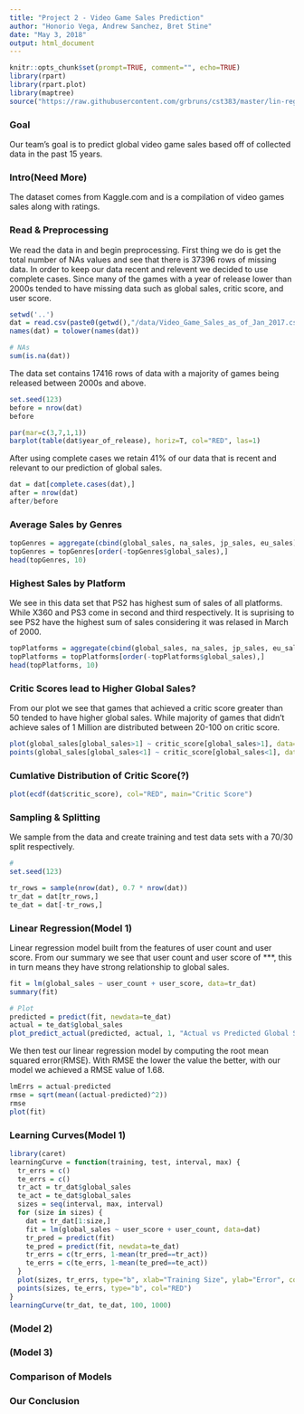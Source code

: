 ```yaml
---
title: "Project 2 - Video Game Sales Prediction"
author: "Honorio Vega, Andrew Sanchez, Bret Stine"
date: "May 3, 2018"
output: html_document
---
```

```r
knitr::opts_chunk$set(prompt=TRUE, comment="", echo=TRUE)
library(rpart)
library(rpart.plot)
library(maptree)
source("https://raw.githubusercontent.com/grbruns/cst383/master/lin-regr-util.R")
```

### Goal
Our team's goal is to predict global video game sales based off of collected data in the past 15 years. 

### Intro(Need More)
The dataset comes from Kaggle.com and is a compilation of video games sales along with ratings. 

### Read & Preprocessing
We read the data in and begin preprocessing. First thing we do is get the total number of NAs values and see that there is 37396 rows of missing data. In order to keep our data recent and relevent we decided to use complete cases. Since many of the games with a year of release lower than 2000s tended to have missing data such as global sales, critic score, and user score.

```r
setwd('..')
dat = read.csv(paste0(getwd(),"/data/Video_Game_Sales_as_of_Jan_2017.csv"))
names(dat) = tolower(names(dat))

# NAs
sum(is.na(dat))
```

The data set contains 17416 rows of data with a majority of games being released between 2000s and above.

```r
set.seed(123)
before = nrow(dat)
before

par(mar=c(3,7,1,1))
barplot(table(dat$year_of_release), horiz=T, col="RED", las=1)
```

After using complete cases we retain 41% of our data that is recent and relevant to our prediction of global sales. 

```r
dat = dat[complete.cases(dat),]
after = nrow(dat)
after/before

```

### Average Sales by Genres

```r
topGenres = aggregate(cbind(global_sales, na_sales, jp_sales, eu_sales) ~ genre, data=dat, function(x) mean(x))
topGenres = topGenres[order(-topGenres$global_sales),]
head(topGenres, 10)
```

### Highest Sales by Platform
We see in this data set that PS2 has highest sum of sales of all platforms. While X360 and PS3 come in second and third respectively. It is suprising to see PS2 have the highest sum of sales considering it was relased in March of 2000. 
```r
topPlatforms = aggregate(cbind(global_sales, na_sales, jp_sales, eu_sales) ~ platform, data=dat, function(x) sum(x))
topPlatforms = topPlatforms[order(-topPlatforms$global_sales),]
head(topPlatforms, 10)
```


### Critic Scores lead to Higher Global Sales?
From our plot we see that games that achieved a critic score greater than 50 tended to have higher global sales. While majority of games that didn't achieve sales of 1 Million are distributed between 20-100 on critic score.
```r
plot(global_sales[global_sales>1] ~ critic_score[global_sales>1], data=dat, col="RED", pch=20, xlab="Critic Score", ylab="Sales", main="Critic Score by Global Sales")
points(global_sales[global_sales<1] ~ critic_score[global_sales<1], data=dat, col="NAVY", pch=20)
```

### Cumlative Distribution of Critic Score(?)
```r
plot(ecdf(dat$critic_score), col="RED", main="Critic Score")
```


### Sampling & Splitting
We sample from the data and create training and test data sets with a 70/30 split respectively.
```r
# 
set.seed(123)

tr_rows = sample(nrow(dat), 0.7 * nrow(dat))
tr_dat = dat[tr_rows,]
te_dat = dat[-tr_rows,]
```

### Linear Regression(Model 1)
Linear regression model built from the features of user count and user score. From our summary we see that user count and user score of ***, this in turn means they have strong relationship to global sales.
```r
fit = lm(global_sales ~ user_count + user_score, data=tr_dat)
summary(fit)
```

```r
# Plot
predicted = predict(fit, newdata=te_dat)
actual = te_dat$global_sales
plot_predict_actual(predicted, actual, 1, "Actual vs Predicted Global Sales")
```

We then test our linear regression model by computing the root mean squared error(RMSE). With RMSE the lower the value the better, with our model we achieved a RMSE value of 1.68.
```r
lmErrs = actual-predicted
rmse = sqrt(mean((actual-predicted)^2))
rmse
plot(fit)
```

### Learning Curves(Model 1)
```r
library(caret)
learningCurve = function(training, test, interval, max) {
  tr_errs = c()
  te_errs = c()
  tr_act = tr_dat$global_sales
  te_act = te_dat$global_sales
  sizes = seq(interval, max, interval)
  for (size in sizes) {
    dat = tr_dat[1:size,]
    fit = lm(global_sales ~ user_score + user_count, data=dat)
    tr_pred = predict(fit)
    te_pred = predict(fit, newdata=te_dat)
    tr_errs = c(tr_errs, 1-mean(tr_pred==tr_act))
    te_errs = c(te_errs, 1-mean(te_pred==te_act))
  }
  plot(sizes, tr_errs, type="b", xlab="Training Size", ylab="Error", col="blue")
  points(sizes, te_errs, type="b", col="RED")
}
learningCurve(tr_dat, te_dat, 100, 1000)
```


### (Model 2)

### (Model 3)

### Comparison of Models

### Our Conclusion
